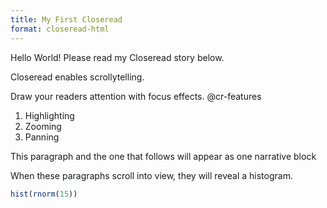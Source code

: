 ```yaml
---
title: My First Closeread
format: closeread-html
---
```


Hello World! Please read my Closeread story below.

:::{.cr-section}

Closeread enables scrollytelling.

Draw your readers attention with focus effects. @cr-features

:::{#cr-features}
1. Highlighting
2. Zooming
3. Panning
:::

:::







:::{focus-on="cr-myplot"}
This paragraph and the one that follows will appear as one narrative block

When these paragraphs scroll into view, they will reveal a histogram.
:::

:::{#cr-myplot}
```r
hist(rnorm(15))
```
:::
